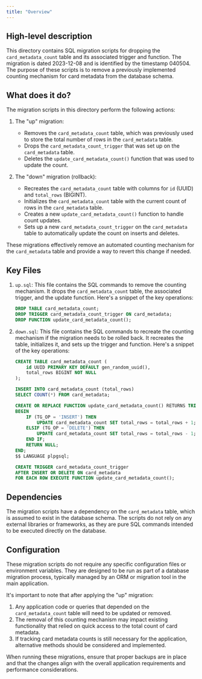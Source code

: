 ```yaml
---
title: "Overview"
---
```


## High-level description
This directory contains SQL migration scripts for dropping the `card_metadata_count` table and its associated trigger and function. The migration is dated 2023-12-08 and is identified by the timestamp 040504. The purpose of these scripts is to remove a previously implemented counting mechanism for card metadata from the database schema.

## What does it do?
The migration scripts in this directory perform the following actions:

1. The "up" migration:
   - Removes the `card_metadata_count` table, which was previously used to store the total number of rows in the `card_metadata` table.
   - Drops the `card_metadata_count_trigger` that was set up on the `card_metadata` table.
   - Deletes the `update_card_metadata_count()` function that was used to update the count.

2. The "down" migration (rollback):
   - Recreates the `card_metadata_count` table with columns for `id` (UUID) and `total_rows` (BIGINT).
   - Initializes the `card_metadata_count` table with the current count of rows in the `card_metadata` table.
   - Creates a new `update_card_metadata_count()` function to handle count updates.
   - Sets up a new `card_metadata_count_trigger` on the `card_metadata` table to automatically update the count on inserts and deletes.

These migrations effectively remove an automated counting mechanism for the `card_metadata` table and provide a way to revert this change if needed.

## Key Files

1. `up.sql`:
   This file contains the SQL commands to remove the counting mechanism. It drops the `card_metadata_count` table, the associated trigger, and the update function. Here's a snippet of the key operations:

   ```sql
   DROP TABLE card_metadata_count;
   DROP TRIGGER card_metadata_count_trigger ON card_metadata;
   DROP FUNCTION update_card_metadata_count();
   ```

2. `down.sql`:
   This file contains the SQL commands to recreate the counting mechanism if the migration needs to be rolled back. It recreates the table, initializes it, and sets up the trigger and function. Here's a snippet of the key operations:

   ```sql
   CREATE TABLE card_metadata_count (
       id UUID PRIMARY KEY DEFAULT gen_random_uuid(),
       total_rows BIGINT NOT NULL
   );

   INSERT INTO card_metadata_count (total_rows)
   SELECT COUNT(*) FROM card_metadata;

   CREATE OR REPLACE FUNCTION update_card_metadata_count() RETURNS TRIGGER AS $$
   BEGIN
       IF (TG_OP = 'INSERT') THEN
           UPDATE card_metadata_count SET total_rows = total_rows + 1;
       ELSIF (TG_OP = 'DELETE') THEN
           UPDATE card_metadata_count SET total_rows = total_rows - 1;
       END IF;
       RETURN NULL;
   END;
   $$ LANGUAGE plpgsql;

   CREATE TRIGGER card_metadata_count_trigger
   AFTER INSERT OR DELETE ON card_metadata
   FOR EACH ROW EXECUTE FUNCTION update_card_metadata_count();
   ```

## Dependencies
The migration scripts have a dependency on the `card_metadata` table, which is assumed to exist in the database schema. The scripts do not rely on any external libraries or frameworks, as they are pure SQL commands intended to be executed directly on the database.

## Configuration
These migration scripts do not require any specific configuration files or environment variables. They are designed to be run as part of a database migration process, typically managed by an ORM or migration tool in the main application.

It's important to note that after applying the "up" migration:
1. Any application code or queries that depended on the `card_metadata_count` table will need to be updated or removed.
2. The removal of this counting mechanism may impact existing functionality that relied on quick access to the total count of card metadata.
3. If tracking card metadata counts is still necessary for the application, alternative methods should be considered and implemented.

When running these migrations, ensure that proper backups are in place and that the changes align with the overall application requirements and performance considerations.